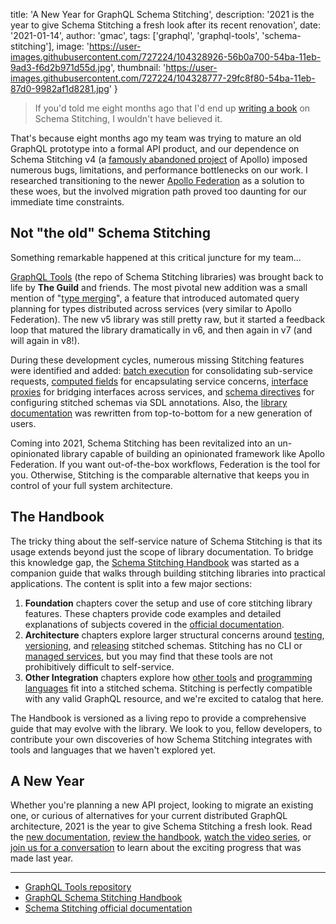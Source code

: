 
  title: 'A New Year for GraphQL Schema Stitching',
  description: '2021 is the year to give Schema Stitching a fresh look after its recent renovation',
  date: '2021-01-14',
  author: 'gmac',
  tags: ['graphql', 'graphql-tools', 'schema-stitching'],
  image: 'https://user-images.githubusercontent.com/727224/104328926-56b0a700-54ba-11eb-9ad3-f6d2b971d55d.jpg',
  thumbnail: 'https://user-images.githubusercontent.com/727224/104328777-29fc8f80-54ba-11eb-87d0-9982af1d8281.jpg'
}

<Article {...meta} />

> If you'd told me eight months ago that I'd end up [writing a book](https://github.com/gmac/schema-stitching-handbook) on Schema Stitching, I wouldn't have believed it.

That's because eight months ago my team was trying to mature an old GraphQL prototype into a formal API product, and our dependence on Schema Stitching v4 (a [famously abandoned project](https://apollographql.com/docs/federation/migrating-from-stitching) of Apollo) imposed numerous bugs, limitations, and performance bottlenecks on our work. I researched transitioning to the newer [Apollo Federation](https://apollographql.com/docs/federation) as a solution to these woes, but the involved migration path proved too daunting for our immediate time constraints.

## Not "the old" Schema Stitching

Something remarkable happened at this critical juncture for my team...

[GraphQL Tools](https://graphql-tools.com/docs/introduction) (the repo of Schema Stitching libraries) was brought back to life by **The Guild** and friends.
The most pivotal new addition was a small mention of "[type merging](https://graphql-tools.com/docs/stitch-type-merging)", a feature that introduced automated query planning for types distributed across services (very similar to Apollo Federation). The new v5 library was still pretty raw, but it started a feedback loop that matured the library dramatically in v6, and then again in v7 (and will again in v8!).

During these development cycles, numerous missing Stitching features were identified and added: [batch execution](https://github.com/gmac/schema-stitching-handbook/wiki/Batching-Arrays-and-Queries#what-is-query-batching) for consolidating sub-service requests, [computed fields](https://graphql-tools.com/docs/stitch-type-merging#computed-fields) for encapsulating service concerns, [interface proxies](https://graphql-tools.com/docs/stitch-type-merging#computed-fields) for bridging interfaces across services, and [schema directives](https://graphql-tools.com/docs/stitch-directives-sdl) for configuring stitched schemas via SDL annotations. Also, the [library documentation](https://graphql-tools.com/docs/stitch-combining-schemas) was rewritten from top-to-bottom for a new generation of users.

Coming into 2021, Schema Stitching has been revitalized into an un-opinionated library capable of building an opinionated framework like Apollo Federation. If you want out-of-the-box workflows, Federation is the tool for you. Otherwise, Stitching is the comparable alternative that keeps you in control of your full system architecture.

## The Handbook

The tricky thing about the self-service nature of Schema Stitching is that its usage extends beyond just the scope of library documentation. To bridge this knowledge gap, the [Schema Stitching Handbook](https://github.com/gmac/schema-stitching-handbook) was started as a companion guide that walks through building stitching libraries into practical applications. The content is split into a few major sections:

1. **Foundation** chapters cover the setup and use of core stitching library features. These chapters provide code examples and detailed explanations of subjects covered in the [official documentation](https://graphql-tools.com/docs/stitch-combining-schemas).
2. **Architecture** chapters explore larger structural concerns around [testing](https://github.com/gmac/schema-stitching-handbook/blob/master/continuous-integration-testing), [versioning](https://github.com/gmac/schema-stitching-handbook/blob/master/versioning-schema-releases), and [releasing](https://github.com/gmac/schema-stitching-handbook/blob/master/hot-schema-reloading) stitched schemas. Stitching has no CLI or [managed services](https://apollographql.com/docs/federation/managed-federation/overview), but you may find that these tools are not prohibitively difficult to self-service.
3. **Other Integration** chapters explore how [other tools](https://github.com/gmac/schema-stitching-handbook/tree/master/federation-services) and [programming languages](https://github.com/gmac/schema-stitching-handbook/tree/master/subservice-languages/ruby) fit into a stitched schema. Stitching is perfectly compatible with any valid GraphQL resource, and we're excited to catalog that here.

The Handbook is versioned as a living repo to provide a comprehensive guide that may evolve with the library. We look to you, fellow developers, to contribute your own discoveries of how Schema Stitching integrates with tools and languages that we haven't explored yet.

## A New Year

Whether you're planning a new API project, looking to migrate an existing one, or curious of alternatives for your current distributed GraphQL architecture, 2021 is the year to give Schema Stitching a fresh look. Read the [new documentation](https://graphql-tools.com/docs/stitch-combining-schemas), [review the handbook](https://github.com/gmac/schema-stitching-handbook), [watch the video series](https://youtube.com/watch?v=8-mZqjgIdiI&list=PLTJ2vmU3jbWy6JntdRQZAmy0mcpYu2OD1), or [join us for a conversation](https://github.com/ardatan/graphql-tools/discussions) to learn about the exciting progress that was made last year.

---

- [GraphQL Tools repository](https://github.com/ardatan/graphql-tools)
- [GraphQL Schema Stitching Handbook](https://github.com/gmac/schema-stitching-handbook)
- [Schema Stitching official documentation](https://graphql-tools.com/docs/stitch-combining-schemas)
